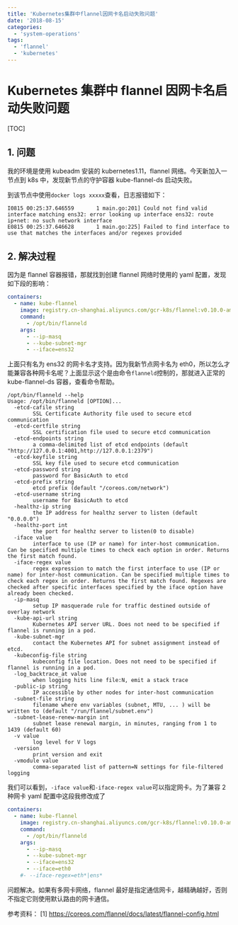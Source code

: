 ```yaml
---
title: 'Kubernetes集群中flannel因网卡名启动失败问题'
date: '2018-08-15'
categories:
  - 'system-operations'
tags:
  - 'flannel'
  - 'kubernetes'
---
```


# Kubernetes 集群中 flannel 因网卡名启动失败问题

[TOC]

## 1. 问题

我的环境是使用 kubeadm 安装的 kubernetes1.11，flannel 网络。今天新加入一节点到 k8s 中，发现新节点的守护容器 kube-flannel-ds 启动失败。

到该节点中使用`docker logs xxxxx`查看，日志报错如下：

```
I0815 00:25:37.646559       1 main.go:201] Could not find valid interface matching ens32: error looking up interface ens32: route ip+net: no such network interface
E0815 00:25:37.646628       1 main.go:225] Failed to find interface to use that matches the interfaces and/or regexes provided
```

## 2. 解决过程

因为是 flannel 容器报错，那就找到创建 flannel 网络时使用的 yaml 配置，发现如下段的影响：

```yaml
containers:
  - name: kube-flannel
    image: registry.cn-shanghai.aliyuncs.com/gcr-k8s/flannel:v0.10.0-amd64
    command:
      - /opt/bin/flanneld
    args:
      - --ip-masq
      - --kube-subnet-mgr
      - --iface=ens32
```

上面只有名为 ens32 的网卡名才支持。因为我新节点网卡名为 eth0，所以怎么才能兼容各种网卡名呢？上面显示这个是由命令`flanneld`控制的，那就进入正常的 kube-flannel-ds 容器，查看命令帮助。

```
/opt/bin/flanneld --help
Usage: /opt/bin/flanneld [OPTION]...
  -etcd-cafile string
        SSL Certificate Authority file used to secure etcd communication
  -etcd-certfile string
        SSL certification file used to secure etcd communication
  -etcd-endpoints string
        a comma-delimited list of etcd endpoints (default "http://127.0.0.1:4001,http://127.0.0.1:2379")
  -etcd-keyfile string
        SSL key file used to secure etcd communication
  -etcd-password string
        password for BasicAuth to etcd
  -etcd-prefix string
        etcd prefix (default "/coreos.com/network")
  -etcd-username string
        username for BasicAuth to etcd
  -healthz-ip string
        the IP address for healthz server to listen (default "0.0.0.0")
  -healthz-port int
        the port for healthz server to listen(0 to disable)
  -iface value
        interface to use (IP or name) for inter-host communication. Can be specified multiple times to check each option in order. Returns the first match found.
  -iface-regex value
        regex expression to match the first interface to use (IP or name) for inter-host communication. Can be specified multiple times to check each regex in order. Returns the first match found. Regexes are checked after specific interfaces specified by the iface option have already been checked.
  -ip-masq
        setup IP masquerade rule for traffic destined outside of overlay network
  -kube-api-url string
        Kubernetes API server URL. Does not need to be specified if flannel is running in a pod.
  -kube-subnet-mgr
        contact the Kubernetes API for subnet assignment instead of etcd.
  -kubeconfig-file string
        kubeconfig file location. Does not need to be specified if flannel is running in a pod.
  -log_backtrace_at value
        when logging hits line file:N, emit a stack trace
  -public-ip string
        IP accessible by other nodes for inter-host communication
  -subnet-file string
        filename where env variables (subnet, MTU, ... ) will be written to (default "/run/flannel/subnet.env")
  -subnet-lease-renew-margin int
        subnet lease renewal margin, in minutes, ranging from 1 to 1439 (default 60)
  -v value
        log level for V logs
  -version
        print version and exit
  -vmodule value
        comma-separated list of pattern=N settings for file-filtered logging
```

我们可以看到，`-iface value`和`-iface-regex value`可以指定网卡。为了兼容 2 种网卡 yaml 配置中这段我修改成了

```yaml
containers:
  - name: kube-flannel
    image: registry.cn-shanghai.aliyuncs.com/gcr-k8s/flannel:v0.10.0-amd64
    command:
      - /opt/bin/flanneld
    args:
      - --ip-masq
      - --kube-subnet-mgr
      - --iface=ens32
      - --iface=eth0
    #- --iface-regex=eth*|ens*
```

问题解决。如果有多网卡网络，flannel 最好是指定通信网卡，越精确越好，否则不指定它则使用默认路由的网卡通信。

参考资料： [1] https://coreos.com/flannel/docs/latest/flannel-config.html
